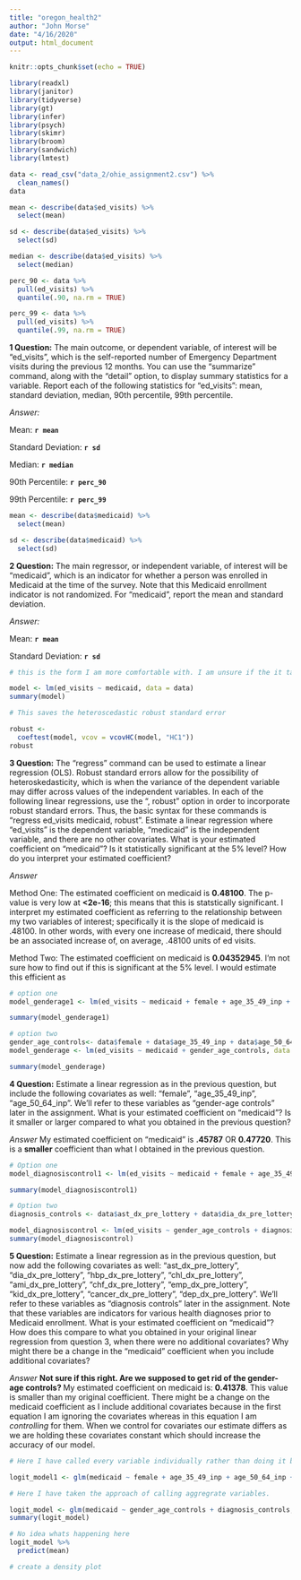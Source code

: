 ```yaml
---
title: "oregon_health2"
author: "John Morse"
date: "4/16/2020"
output: html_document
---
```


```r
knitr::opts_chunk$set(echo = TRUE)
```

```r
library(readxl)
library(janitor)
library(tidyverse)
library(gt)
library(infer)
library(psych)
library(skimr)
library(broom)
library(sandwich)
library(lmtest)
```

```r
data <- read_csv("data_2/ohie_assignment2.csv") %>% 
  clean_names()
data
```

```r

mean <- describe(data$ed_visits) %>% 
  select(mean)

sd <- describe(data$ed_visits) %>% 
  select(sd)

median <- describe(data$ed_visits) %>% 
  select(median)

perc_90 <- data %>% 
  pull(ed_visits) %>% 
  quantile(.90, na.rm = TRUE)

perc_99 <- data %>% 
  pull(ed_visits) %>% 
  quantile(.99, na.rm = TRUE)
```


**1 Question:** The main outcome, or dependent variable, of interest will be “ed_visits”, which is the self-reported number of Emergency Department visits during the previous 12 months. You can use the “summarize” command, along with the “detail” option, to display summary statistics for a variable. Report each of the following statistics for “ed_visits”: mean, standard deviation, median, 90th percentile, 99th percentile.


*Answer:*

Mean: **`r mean`**


Standard Deviation: **`r sd`**


Median: **`r median`**


90th Percentile: **`r perc_90`**


99th Percentile: **`r perc_99`**


```r

mean <- describe(data$medicaid) %>% 
  select(mean)

sd <- describe(data$medicaid) %>% 
  select(sd)
```


**2 Question:** The main regressor, or independent variable, of interest will be “medicaid”, which is an indicator for whether a person was enrolled in Medicaid at the time of the survey. Note that this Medicaid enrollment indicator is not randomized. For “medicaid”, report the mean and standard deviation.

*Answer:*

Mean: **`r mean`**


Standard Deviation: **`r sd`**


```r
# this is the form I am more comfortable with. I am unsure if the it takes into account the needed heteroscedastic robust standard error that is required. 

model <- lm(ed_visits ~ medicaid, data = data)
summary(model)

# This saves the heteroscedastic robust standard error

robust <- 
  coeftest(model, vcov = vcovHC(model, "HC1"))
robust
```


**3 Question:** The “regress” command can be used to estimate a linear regression (OLS). Robust standard errors allow for the possibility of heteroskedasticity, which is when the variance of the dependent variable may differ across values of the independent variables. In each of the following linear regressions, use the “, robust” option in order to incorporate robust standard errors. Thus, the basic syntax for these commands is “regress ed_visits medicaid, robust”. Estimate a linear regression where “ed_visits” is the dependent variable, “medicaid” is the independent variable, and there are no other covariates. What is your estimated coefficient on “medicaid”? Is it statistically significant at the 5% level? How do you interpret your estimated coefficient?


*Answer*

Method One: The estimated coefficient on medicaid is **0.48100**. The p-value is very low at **<2e-16**; this means that this is statstically significant. I interpret my estimated coefficient as referring to the relationship between my two variables of interest; specifically it is the slope of medicaid is .48100. In other words, with every one increase of medicaid, there should be an associated increase of, on average, .48100 units of ed visits.

Method Two: The estimated coefficient on medicaid is **0.04352945**. I'm not sure how to find out if this is significant at the 5% level. I would estimate this efficient as 



```r
# option one
model_genderage1 <- lm(ed_visits ~ medicaid + female + age_35_49_inp + age_50_64_inp, data = data)

summary(model_genderage1)

# option two
gender_age_controls<- data$female + data$age_35_49_inp + data$age_50_64_inp
model_genderage <- lm(ed_visits ~ medicaid + gender_age_controls, data = data)

summary(model_genderage)
```


**4 Question:** Estimate a linear regression as in the previous question, but include the following covariates as well: “female”, “age_35_49_inp”, “age_50_64_inp”. We’ll refer to these variables as “gender-age controls” later in the assignment. What is your estimated coefficient on “medicaid”? Is it smaller or larger compared to what you obtained in the previous question?


*Answer*
My estimated coefficient on “medicaid” is **.45787** OR **0.47720**. This is a **smaller** coefficient than what I obtained in the previous question.

```r
# Option one
model_diagnosiscontrol1 <- lm(ed_visits ~ medicaid + female + age_35_49_inp + age_50_64_inp + ast_dx_pre_lottery + dia_dx_pre_lottery + hbp_dx_pre_lottery + chl_dx_pre_lottery + ami_dx_pre_lottery + chf_dx_pre_lottery + emp_dx_pre_lottery + kid_dx_pre_lottery + cancer_dx_pre_lottery + dep_dx_pre_lottery, data = data)

summary(model_diagnosiscontrol1)

# Option two
diagnosis_controls <- data$ast_dx_pre_lottery + data$dia_dx_pre_lottery + data$hbp_dx_pre_lottery + data$chl_dx_pre_lottery + data$ami_dx_pre_lottery + data$chf_dx_pre_lottery + data$emp_dx_pre_lottery + data$kid_dx_pre_lottery + data$cancer_dx_pre_lottery + data$dep_dx_pre_lottery

model_diagnosiscontrol <- lm(ed_visits ~ gender_age_controls + diagnosis_controls, data = data)
summary(model_diagnosiscontrol)
```


**5 Question:**	Estimate a linear regression as in the previous question, but now add the following covariates as well: “ast_dx_pre_lottery”, “dia_dx_pre_lottery”, “hbp_dx_pre_lottery”, “chl_dx_pre_lottery”, “ami_dx_pre_lottery”, “chf_dx_pre_lottery”, “emp_dx_pre_lottery”, “kid_dx_pre_lottery”, “cancer_dx_pre_lottery”, “dep_dx_pre_lottery”. We’ll refer to these variables as “diagnosis controls” later in the assignment. Note that these variables are indicators for various health diagnoses prior to Medicaid enrollment. What is your estimated coefficient on “medicaid”? How does this compare to what you obtained in your original linear regression from question 3, when there were no additional covariates? Why might there be a change in the “medicaid” coefficient when you include additional covariates?


*Answer*
**Not sure if this right. Are we supposed to get rid of the gender-age controls? **
My estimated coefficient on medicaid is: **0.41378**. This value is smaller than my original coefficient. There might be a change on the medicaid coefficient as I include additional covariates because in the first equation I am ignoring the covariates whereas in this equation I am *controlling* for them. When we control for covariates our estimate differs as we are holding these covariates constant which should increase the accuracy of our model.


```r
# Here I have called every variable individually rather than doing it by calling the individual variables.

logit_model1 <- glm(medicaid ~ female + age_35_49_inp + age_50_64_inp + ast_dx_pre_lottery + dia_dx_pre_lottery + hbp_dx_pre_lottery + chl_dx_pre_lottery + ami_dx_pre_lottery + chf_dx_pre_lottery + emp_dx_pre_lottery + kid_dx_pre_lottery + cancer_dx_pre_lottery + dep_dx_pre_lottery, family = binomial, data = data)

# Here I have taken the approach of calling aggregrate variables.

logit_model <- glm(medicaid ~ gender_age_controls + diagnosis_controls, family = binomial, data = data)
summary(logit_model)
```

```r
# No idea whats happening here
logit_model %>% 
  predict(mean)
```

```r
# create a density plot
```

